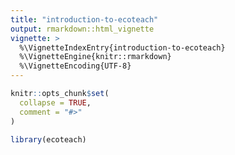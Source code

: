 ```yaml
---
title: "introduction-to-ecoteach"
output: rmarkdown::html_vignette
vignette: >
  %\VignetteIndexEntry{introduction-to-ecoteach}
  %\VignetteEngine{knitr::rmarkdown}
  %\VignetteEncoding{UTF-8}
---
```


```r
knitr::opts_chunk$set(
  collapse = TRUE,
  comment = "#>"
)
```

```r
library(ecoteach)
```
